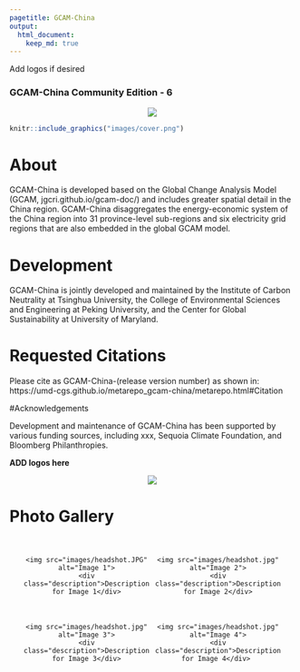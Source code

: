 ```yaml
---
pagetitle: GCAM-China
output:
  html_document:
    keep_md: true
---
```



<div class="header_logo">
Add logos if desired
</div>

<!-------------------------->
<!-------------------------->
### **GCAM-China Community Edition - 6**
<!-------------------------->
<!-------------------------->
<p align="center"> <img src="images/divider.png"></p>

<a href = "metarepo.html">
```r
knitr::include_graphics("images/cover.png")
```
</a>

# About

GCAM-China is developed based on the Global Change Analysis Model (GCAM, jgcri.github.io/gcam-doc/) and includes greater spatial detail in the China region. GCAM-China disaggregates the energy-economic system of the China region into 31 province-level sub-regions and six electricity grid regions that are also embedded in the global GCAM model. 


# Development

GCAM-China is jointly developed and maintained by the Institute of Carbon Neutrality at Tsinghua University, the College of Environmental Sciences and Engineering at Peking University, and the Center for Global Sustainability at University of Maryland.


<!-- **Developers**: Yang Liu (affiliation), Yang Ou (affiliation), Andy Miller (affiliation), Jay Fuhrman (affiliation) -->

# Requested Citations

Please cite as GCAM-China-(release version number) as shown in: https://umd-cgs.github.io/metarepo_gcam-china/metarepo.html#Citation 

#Acknowledgements

Development and maintenance of GCAM-China has been supported by various funding sources, including xxx, Sequoia Climate Foundation, and Bloomberg Philanthropies.


**ADD logos here**
<p align="center"> <img src="images/divider.png"></p>

<style>
  .photo-gallery {
    display: flex;
    flex-wrap: wrap;
    justify-content: space-between;
    padding: 20px;
  }
  
  .photo {
    flex: 1 0 20%;
    margin-bottom: 20px;
    text-align: center;
  }
  
  .photo img {
    max-width: 100%;
    height: auto;
  }
  
  .description {
    margin-top: 10px;
    font-style: italic;
  }
</style>
# Photo Gallery

<div class="photo-gallery">
  <div class="photo">
    <img src="images/headshot.JPG" alt="Image 1">
    <div class="description">Description for Image 1</div>
  </div>

  <div class="photo">
    <img src="images/headshot.jpg" alt="Image 2">
    <div class="description">Description for Image 2</div>
  </div>

  <div class="photo">
    <img src="images/headshot.jpg" alt="Image 3">
    <div class="description">Description for Image 3</div>
  </div>

  <div class="photo">
    <img src="images/headshot.jpg" alt="Image 4">
    <div class="description">Description for Image 4</div> 
  </div>
</div>
